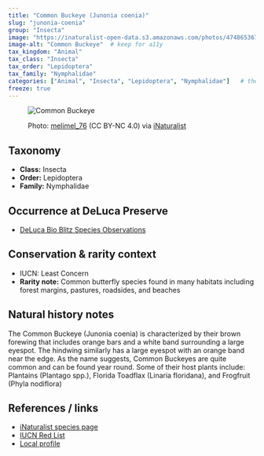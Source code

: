 ---
title: "Common Buckeye (Junonia coenia)"
slug: "junonia-coenia"
group: "Insecta"
image: "https://inaturalist-open-data.s3.amazonaws.com/photos/474865367/original.jpg"        # keep for thumbnails
image-alt: "Common Buckeye"  # keep for a11y
tax_kingdom: "Animal"
tax_class: "Insecta"
tax_order: "Lepidoptera"
tax_family: "Nymphalidae"
categories: ["Animal", "Insecta", "Lepidoptera", "Nymphalidae"]   # these drive the chips + filtering
freeze: true
---

<figure class="species-figure">

<img src="https://inaturalist-open-data.s3.amazonaws.com/photos/474865367/original.jpg" alt="Common Buckeye" class="species-photo"/>

<figcaption class="photo-credit">

Photo: <a href="https://www.inaturalist.org/people/melimel_76">melimel_76</a> (CC BY-NC 4.0) via <a href="https://www.inaturalist.org/observations/264435752">iNaturalist</a>

</figcaption>

</figure>

## Taxonomy

-   **Class:** Insecta
-   **Order:** Lepidoptera
-   **Family:** Nymphalidae

## Occurrence at DeLuca Preserve

-   [DeLuca Bio Blitz Species Observations](https://www.inaturalist.org/observations?project_id=2025-uf-deluca-bioblitz&subview=table&taxon_id=48505&verifiable=any)

## Conservation & rarity context

-   IUCN: Least Concern
-   **Rarity note:** Common butterfly species found in many habitats including forest margins, pastures, roadsides, and beaches

## Natural history notes

The Common Buckeye (Junonia coenia) is characterized by their brown forewing that includes orange bars and a white band surrounding a large eyespot. The hindwing similarly has a large eyespot with an orange band near the edge. As the name suggests, Common Buckeyes are quite common and can be found year round. Some of their host plants include: Plantains (Plantago spp.), Florida Toadflax (Linaria floridana), and Frogfruit (Phyla nodiflora) 

## References / links

-   [iNaturalist species page](https://www.inaturalist.org/taxa/48505-Junonia-coenia#map-tab)
-   [IUCN Red List](https://www.iucnredlist.org/species/173004520/173053306)
-   [Local profile](https://www.floridamuseum.ufl.edu/wildflowers/butterfly/buckeye-common/)
